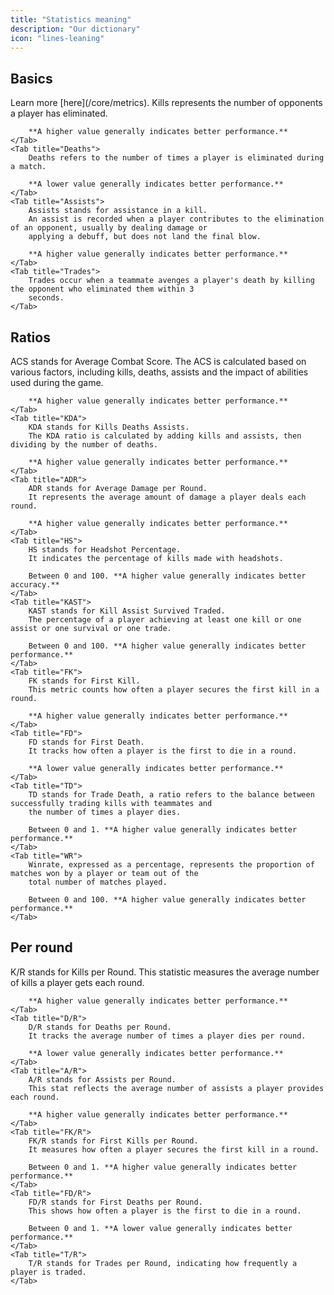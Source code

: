```yaml
---
title: "Statistics meaning"
description: "Our dictionary"
icon: "lines-leaning"
---
```


## Basics

<Tabs>
    <Tab title="Metrics">
        Learn more [here](/core/metrics).
    </Tab>
    <Tab title="Kills">
        Kills represents the number of opponents a player has eliminated.

        **A higher value generally indicates better performance.**
    </Tab>
    <Tab title="Deaths">
        Deaths refers to the number of times a player is eliminated during a match.

        **A lower value generally indicates better performance.**
    </Tab>
    <Tab title="Assists">
        Assists stands for assistance in a kill.
        An assist is recorded when a player contributes to the elimination of an opponent, usually by dealing damage or
        applying a debuff, but does not land the final blow.

        **A higher value generally indicates better performance.**
    </Tab>
    <Tab title="Trades">
        Trades occur when a teammate avenges a player's death by killing the opponent who eliminated them within 3
        seconds.
    </Tab>
</Tabs>

## Ratios

<Tabs>
    <Tab title="ACS">
        ACS stands for Average Combat Score.
        The ACS is calculated based on various factors, including kills, deaths, assists and the impact of abilities
        used during the game.

        **A higher value generally indicates better performance.**
    </Tab>
    <Tab title="KDA">
        KDA stands for Kills Deaths Assists.
        The KDA ratio is calculated by adding kills and assists, then dividing by the number of deaths.

        **A higher value generally indicates better performance.**
    </Tab>
    <Tab title="ADR">
        ADR stands for Average Damage per Round.
        It represents the average amount of damage a player deals each round.

        **A higher value generally indicates better performance.**
    </Tab>
    <Tab title="HS">
        HS stands for Headshot Percentage.
        It indicates the percentage of kills made with headshots.

        Between 0 and 100. **A higher value generally indicates better accuracy.**
    </Tab>
    <Tab title="KAST">
        KAST stands for Kill Assist Survived Traded.
        The percentage of a player achieving at least one kill or one assist or one survival or one trade.

        Between 0 and 100. **A higher value generally indicates better performance.**
    </Tab>
    <Tab title="FK">
        FK stands for First Kill.
        This metric counts how often a player secures the first kill in a round.

        **A higher value generally indicates better performance.**
    </Tab>
    <Tab title="FD">
        FD stands for First Death.
        It tracks how often a player is the first to die in a round.

        **A lower value generally indicates better performance.**
    </Tab>
    <Tab title="TD">
        TD stands for Trade Death, a ratio refers to the balance between successfully trading kills with teammates and
        the number of times a player dies.

        Between 0 and 1. **A higher value generally indicates better performance.**
    </Tab>
    <Tab title="WR">
        Winrate, expressed as a percentage, represents the proportion of matches won by a player or team out of the
        total number of matches played.

        Between 0 and 100. **A higher value generally indicates better performance.**
    </Tab>
</Tabs>

## Per round

<Tabs>
    <Tab title="K/R">
        K/R stands for Kills per Round.
        This statistic measures the average number of kills a player gets each round.

        **A higher value generally indicates better performance.**
    </Tab>
    <Tab title="D/R">
        D/R stands for Deaths per Round.
        It tracks the average number of times a player dies per round.

        **A lower value generally indicates better performance.**
    </Tab>
    <Tab title="A/R">
        A/R stands for Assists per Round.
        This stat reflects the average number of assists a player provides each round.

        **A higher value generally indicates better performance.**
    </Tab>
    <Tab title="FK/R">
        FK/R stands for First Kills per Round.
        It measures how often a player secures the first kill in a round.

        Between 0 and 1. **A higher value generally indicates better performance.**
    </Tab>
    <Tab title="FD/R">
        FD/R stands for First Deaths per Round.
        This shows how often a player is the first to die in a round.

        Between 0 and 1. **A lower value generally indicates better performance.**
    </Tab>
    <Tab title="T/R">
        T/R stands for Trades per Round, indicating how frequently a player is traded.
    </Tab>
</Tabs>
